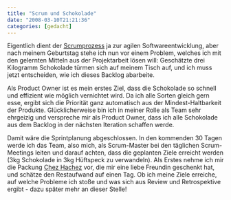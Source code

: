 ```yaml
---
title: "Scrum und Schokolade"
date: "2008-03-10T21:21:36"
categories: [gedacht]
---
```


Eigentlich dient der [Scrumprozess](http://de.wikipedia.org/wiki/Scrum) ja zur agilen Softwareentwicklung, aber nach meinem Geburtstag stehe ich nun vor einem Problem, welches ich mit den gelernten Mitteln aus der Projektarbeit lösen will: Geschätzte drei Kilogramm Schokolade türmen sich auf meinem Tisch auf, und ich muss jetzt entscheiden, wie ich dieses Backlog abarbeite.

Als Product Owner ist es mein erstes Ziel, dass die Schokolade so schnell und effizient wie möglich vernichtet wird. Da ich alle Sorten gleich gern esse, ergibt sich die Priorität ganz automatisch aus der Mindest-Haltbarkeit der Produkte. Glücklicherweise bin ich in meiner Rolle als Team sehr ehrgeizig und verspreche mir als Product Owner, dass ich alle Schokolade aus dem Backlog in der nächsten Iteration schaffen werde.

Damit wäre die Sprintplanung abgeschlossen. In den kommenden 30 Tagen werde ich das Team, also mich, als Scrum-Master bei den täglichen Scrum-Meetings leiten und darauf achten, dass die geplanten Ziele erreicht werden (3kg Schokolade in 3kg Hüftspeck zu verwandeln). Als Erstes nehme ich mir die Packung [Chez Hachez](http://www.hachez.de/main.php?typ=artikel&id=82) vor, die mir eine liebe Freundin geschenkt hat, und schätze den Restaufwand auf einen Tag. Ob ich meine Ziele erreiche, auf welche Probleme ich stoße und was sich aus Review und Retrospektive ergibt - dazu später mehr an dieser Stelle!
